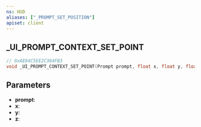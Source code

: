 ```yaml
---
ns: HUD
aliases: ["_PROMPT_SET_POSITION"]
apiset: client
---
```

## _UI_PROMPT_CONTEXT_SET_POINT

```c
// 0xAE84C5EE2C384FB3
void _UI_PROMPT_CONTEXT_SET_POINT(Prompt prompt, float x, float y, float z);
```


## Parameters
* **prompt**:
* **x**:
* **y**:
* **z**: